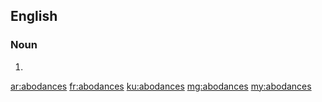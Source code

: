 ==English==

===Noun===
{{head|en|plural}}

# {{plural of|abodance|lang=en}}

[[ar:abodances]]
[[fr:abodances]]
[[ku:abodances]]
[[mg:abodances]]
[[my:abodances]]